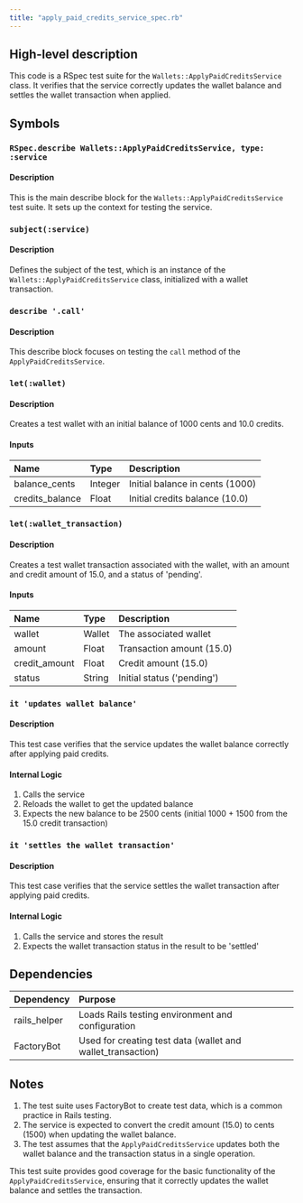 ```yaml
---
title: "apply_paid_credits_service_spec.rb"
---
```


## High-level description
This code is a RSpec test suite for the `Wallets::ApplyPaidCreditsService` class. It verifies that the service correctly updates the wallet balance and settles the wallet transaction when applied.

## Symbols

### `RSpec.describe Wallets::ApplyPaidCreditsService, type: :service`
#### Description
This is the main describe block for the `Wallets::ApplyPaidCreditsService` test suite. It sets up the context for testing the service.

### `subject(:service)`
#### Description
Defines the subject of the test, which is an instance of the `Wallets::ApplyPaidCreditsService` class, initialized with a wallet transaction.

### `describe '.call'`
#### Description
This describe block focuses on testing the `call` method of the `ApplyPaidCreditsService`.

### `let(:wallet)`
#### Description
Creates a test wallet with an initial balance of 1000 cents and 10.0 credits.

#### Inputs
| Name | Type | Description |
|:-----|:-----|:------------|
| balance_cents | Integer | Initial balance in cents (1000) |
| credits_balance | Float | Initial credits balance (10.0) |

### `let(:wallet_transaction)`
#### Description
Creates a test wallet transaction associated with the wallet, with an amount and credit amount of 15.0, and a status of 'pending'.

#### Inputs
| Name | Type | Description |
|:-----|:-----|:------------|
| wallet | Wallet | The associated wallet |
| amount | Float | Transaction amount (15.0) |
| credit_amount | Float | Credit amount (15.0) |
| status | String | Initial status ('pending') |

### `it 'updates wallet balance'`
#### Description
This test case verifies that the service updates the wallet balance correctly after applying paid credits.

#### Internal Logic
1. Calls the service
2. Reloads the wallet to get the updated balance
3. Expects the new balance to be 2500 cents (initial 1000 + 1500 from the 15.0 credit transaction)

### `it 'settles the wallet transaction'`
#### Description
This test case verifies that the service settles the wallet transaction after applying paid credits.

#### Internal Logic
1. Calls the service and stores the result
2. Expects the wallet transaction status in the result to be 'settled'

## Dependencies
| Dependency | Purpose |
|:-----------|:--------|
| rails_helper | Loads Rails testing environment and configuration |
| FactoryBot | Used for creating test data (wallet and wallet_transaction) |

## Notes
1. The test suite uses FactoryBot to create test data, which is a common practice in Rails testing.
2. The service is expected to convert the credit amount (15.0) to cents (1500) when updating the wallet balance.
3. The test assumes that the `ApplyPaidCreditsService` updates both the wallet balance and the transaction status in a single operation.

This test suite provides good coverage for the basic functionality of the `ApplyPaidCreditsService`, ensuring that it correctly updates the wallet balance and settles the transaction.